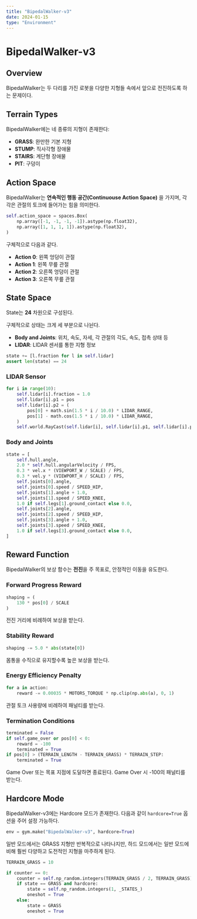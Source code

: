 ```yaml
---
title: "BipedalWalker-v3"
date: 2024-01-15
type: "Environment"
---
```


# BipedalWalker-v3

## Overview
BipedalWalker는 두 다리를 가진 로봇을 다양한 지형들 속에서 앞으로 전진하도록 하는 문제이다.

## Terrain Types
BipedalWalker에는 네 종류의 지형이 존재한다:

- **GRASS**: 완만한 기본 지형
- **STUMP**: 직사각형 장애물
- **STAIRS**: 계단형 장애물  
- **PIT**: 구덩이

## Action Space

BipedalWalker는 **연속적인 행동 공간(Continuouse Action Space)** 을 가지며, 각각은 관절의 토크에 들어가는 힘을 의미한다.

```python
self.action_space = spaces.Box(
    np.array([-1, -1, -1, -1]).astype(np.float32),
    np.array([1, 1, 1, 1]).astype(np.float32),
)
```

구체적으로 다음과 같다.

- **Action 0**: 왼쪽 엉덩이 관절
- **Action 1**: 왼쪽 무릎 관절
- **Action 2**: 오른쪽 엉덩이 관절
- **Action 3**: 오른쪽 무릎 관절

## State Space

State는 **24** 차원으로 구성된다.

구체적으로 상태는 크게 세 부분으로 나뉜다.

- **Body and Joints**: 위치, 속도, 자세, 각 관절의 각도, 속도, 접촉 상태 등
- **LIDAR**: LIDAR 센서를 통한 지형 정보

```python
state += [l.fraction for l in self.lidar]
assert len(state) == 24
```

### LIDAR Sensor

```python
for i in range(10):
    self.lidar[i].fraction = 1.0
    self.lidar[i].p1 = pos
    self.lidar[i].p2 = (
        pos[0] + math.sin(1.5 * i / 10.0) * LIDAR_RANGE,
        pos[1] - math.cos(1.5 * i / 10.0) * LIDAR_RANGE,
    )
    self.world.RayCast(self.lidar[i], self.lidar[i].p1, self.lidar[i].p2)
```

### Body and Joints

```python
state = [
    self.hull.angle,
    2.0 * self.hull.angularVelocity / FPS,
    0.3 * vel.x * (VIEWPORT_W / SCALE) / FPS,
    0.3 * vel.y * (VIEWPORT_H / SCALE) / FPS,
    self.joints[0].angle,
    self.joints[0].speed / SPEED_HIP,
    self.joints[1].angle + 1.0,
    self.joints[1].speed / SPEED_KNEE,
    1.0 if self.legs[1].ground_contact else 0.0,
    self.joints[2].angle,
    self.joints[2].speed / SPEED_HIP,
    self.joints[3].angle + 1.0,
    self.joints[3].speed / SPEED_KNEE,
    1.0 if self.legs[3].ground_contact else 0.0,
]
```

## Reward Function

BipedalWalker의 보상 함수는 **전진**을 주 목표로, 안정적인 이동을 유도한다.

### Forward Progress Reward

```python
shaping = (
    130 * pos[0] / SCALE
)
```

전진 거리에 비례하여 보상을 받는다.

### Stability Reward

```python
shaping -= 5.0 * abs(state[0])
```

몸통을 수직으로 유지할수록 높은 보상을 받는다.

### Energy Efficiency Penalty

```python
for a in action:
    reward -= 0.00035 * MOTORS_TORQUE * np.clip(np.abs(a), 0, 1)
```

관절 토크 사용량에 비례하여 패널티를 받는다.

### Termination Conditions

```python
terminated = False
if self.game_over or pos[0] < 0:
    reward = -100
    terminated = True
if pos[0] > (TERRAIN_LENGTH - TERRAIN_GRASS) * TERRAIN_STEP:
    terminated = True
```

Game Over 또는 목표 지점에 도달하면 종료된다. Game Over 시 -100의 패널티를 받는다.

## Hardcore Mode

BipedalWalker-v3에는 Hardcore 모드가 존재한다. 다음과 같이 `hardcore=True` 옵션을 주어 설정 가능하다.

```python
env = gym.make("BipedalWalker-v3", hardcore=True)
```

일반 모드에서는 GRASS 지형만 반복적으로 나타나지만, 하드 모드에서는 일반 모드에 비해 훨씬 다양하고 도전적인 지형을 마주하게 된다.

```python
TERRAIN_GRASS = 10

if counter == 0:
    counter = self.np_random.integers(TERRAIN_GRASS / 2, TERRAIN_GRASS)
    if state == GRASS and hardcore:
        state = self.np_random.integers(1, _STATES_)
        oneshot = True
    else:
        state = GRASS
        oneshot = True
```
